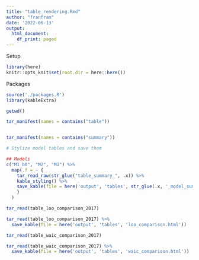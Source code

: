 ```yaml
---
title: "table_rendering.Rmd"
author: "franfram"
date: '2022-06-13'
output:
  html_document:
    df_print: paged
---
```



Setup
```r
library(here)
knitr::opts_knit$set(root.dir = here::here())


```


Packages
```r

source('./packages.R')
library(kableExtra)

getwd()
```



```r

tar_manifest(names = contains("table"))


tar_manifest(names = contains("summary"))

```



```r

# Stylize model tables and save them

## Models
c("M1_b0", "M2", "M3") %>% 
  map(.f = ~ {
    tar_read_raw(str_glue("table_summary_", .x)) %>% 
    kable_styling() %>% 
    save_kable(file = here('output', 'tables', str_glue(.x, '_model_summary.html')))
    }
  )

```


```r
tar_read(table_loo_comparison_2017) 
```

```r
tar_read(table_loo_comparison_2017) %>% 
  save_kable(file = here('output', 'tables', 'loo_comparison.html'))

```





```r
tar_read(table_waic_comparison_2017)
```

```r
tar_read(table_waic_comparison_2017) %>% 
  save_kable(file = here('output', 'tables', 'waic_comparison.html'))

```

